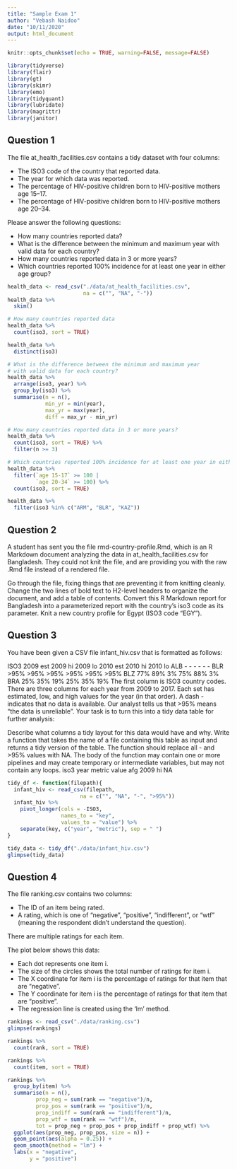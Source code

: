 ```yaml
---
title: "Sample Exam 1"
author: "Vebash Naidoo"
date: "10/11/2020"
output: html_document
---
```


```r
knitr::opts_chunk$set(echo = TRUE, warning=FALSE, message=FALSE)
```

```r
library(tidyverse)
library(flair)
library(gt)
library(skimr)
library(emo)
library(tidyquant)
library(lubridate)
library(magrittr)
library(janitor)
```

## Question 1 

The file at_health_facilities.csv contains a tidy dataset with four columns:

- The ISO3 code of the country that reported data.
- The year for which data was reported.
- The percentage of HIV-positive children born to HIV-positive mothers age 15–17.
- The percentage of HIV-positive children born to HIV-positive mothers age 20–34.

Please answer the following questions:

- How many countries reported data?
- What is the difference between the minimum and maximum year with valid data for each country?
- How many countries reported data in 3 or more years?
- Which countries reported 100% incidence for at least one year in either age group?

```r

health_data <- read_csv("./data/at_health_facilities.csv",
                        na = c("", "NA", "-"))
health_data %>% 
  skim()

# How many countries reported data
health_data %>% 
  count(iso3, sort = TRUE)

health_data %>% 
  distinct(iso3)

# What is the difference between the minimum and maximum year 
# with valid data for each country?
health_data %>% 
  arrange(iso3, year) %>% 
  group_by(iso3) %>% 
  summarise(n = n(),
            min_yr = min(year),
            max_yr = max(year),
            diff = max_yr - min_yr)

# How many countries reported data in 3 or more years?
health_data %>% 
  count(iso3, sort = TRUE) %>% 
  filter(n >= 3)

# Which countries reported 100% incidence for at least one year in either age group?
health_data %>% 
  filter(`age 15-17` >= 100 |
         `age 20-34` >= 100) %>% 
  count(iso3, sort = TRUE)

health_data %>% 
  filter(iso3 %in% c("ARM", "BLR", "KAZ"))
```

## Question 2 
A student has sent you the file rmd-country-profile.Rmd, which is an R Markdown 
document analyzing the data in at_health_facilities.csv for Bangladesh. 
They could not knit the file, and are providing you with the raw .Rmd file 
instead of a rendered file.

Go through the file, fixing things that are preventing it from knitting cleanly.
Change the two lines of bold text to H2-level headers to organize the document, 
and add a table of contents.
Convert this R Markdown report for Bangladesh into a parameterized report 
with the country’s iso3 code as its parameter. Knit a new country profile 
for Egypt (ISO3 code “EGY”).

<!-- rmarkdown::render(here::here("analysis/rmd-country-profile.Rmd"), -->
<!-- params = list(iso3 = "EGY")) -->


## Question 3 
You have been given a CSV file infant_hiv.csv that is formatted as follows:

ISO3	2009 est	2009 hi	2009 lo	2010 est	2010 hi	2010 lo
ALB	-	-	-	-	-	-
BLR	>95%	>95%	>95%	>95%	>95%	>95%
BLZ	77%	89%	3%	75%	88%	3%
BRA	25%	35%	19%	25%	35%	19%
The first column is ISO3 country codes.
There are three columns for each year from 2009 to 2017. Each set has estimated, low, and high values for the year (in that order).
A dash - indicates that no data is available.
Our analyst tells us that >95% means “the data is unreliable”.
Your task is to turn this into a tidy data table for further analysis:

Describe what columns a tidy layout for this data would have and why.
Write a function that takes the name of a file containing this table 
as input and returns a tidy version of the table.
The function should replace all - and >95% values with NA.
The body of the function may contain one or more pipelines and may 
create temporary or intermediate variables, but may not contain any loops.
iso3 year metric value
afg  2009 hi     NA
```r
tidy_df <- function(filepath){
  infant_hiv <- read_csv(filepath,
                       na = c("", "NA", "-", ">95%"))
  infant_hiv %>% 
    pivot_longer(cols = -ISO3,
                 names_to = "key",
                 values_to = "value") %>% 
    separate(key, c("year", "metric"), sep = " ")
}

tidy_data <- tidy_df("./data/infant_hiv.csv")
glimpse(tidy_data)
```


## Question 4 
The file ranking.csv contains two columns:

- The ID of an item being rated.
- A rating, which is one of “negative”, “positive”, “indifferent”, or 
“wtf” (meaning the respondent didn’t understand the question).

There are multiple ratings for each item.

The plot below shows this data:

- Each dot represents one item i.
- The size of the circles shows the total number of ratings for item i.
- The X coordinate for item i is the percentage of ratings for that item that are “negative”.
- The Y coordinate for item i is the percentage of ratings for that item that are “positive”.
- The regression line is created using the ‘lm’ method.

```r
rankings <- read_csv("./data/ranking.csv")
glimpse(rankings)

rankings %>% 
  count(rank, sort = TRUE)

rankings %>% 
  count(item, sort = TRUE)

rankings %>% 
  group_by(item) %>% 
  summarise(n = n(),
         prop_neg = sum(rank == "negative")/n,
         prop_pos = sum(rank == "positive")/n,
         prop_indiff = sum(rank == "indifferent")/n,
         prop_wtf = sum(rank == "wtf")/n,
         tot = prop_neg + prop_pos + prop_indiff + prop_wtf) %>% 
  ggplot(aes(prop_neg, prop_pos, size = n)) +
  geom_point(aes(alpha = 0.25)) +
  geom_smooth(method = "lm") +
  labs(x = "negative",
       y = "positive")

```

